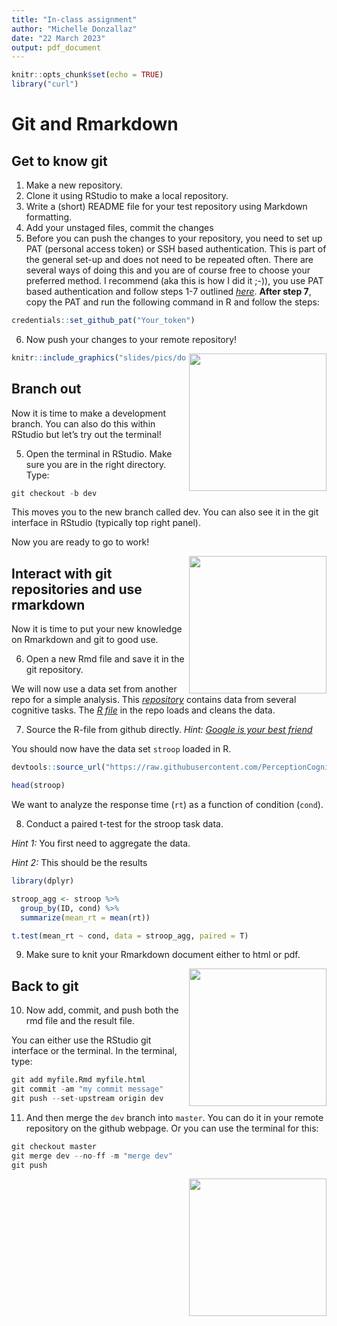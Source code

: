 ```yaml
---
title: "In-class assignment"
author: "Michelle Donzallaz"
date: "22 March 2023"
output: pdf_document
---
```


```r
knitr::opts_chunk$set(echo = TRUE)
library("curl")
```

# Git and Rmarkdown 

## Get to know git

1. Make a new repository.
2. Clone it using RStudio to make a local repository.
3. Write a (short) README file for your test repository using Markdown formatting.
4. Add your unstaged files, commit the changes
5. Before you can push the changes to your repository, you need to set up PAT (personal access token) or SSH based authentication. This is part of the general set-up and does not need to be repeated often. There are several ways of doing this and you are of course free to choose your preferred method. I recommend (aka this is how I did it ;-)), you use PAT based authentication and follow steps 1-7 outlined [*here*](https://mgimond.github.io/Colby-summer-git-workshop-2021/authenticating-with-github.html). **After step 7**, copy the PAT and run the following command in R and follow the steps:

```r
credentials::set_github_pat("Your_token")
```

6. Now push your changes to your remote repository!

<img src="slides/pics/do.png" width="220" align="right">

```r
knitr::include_graphics("slides/pics/do.png")
```


## Branch out

Now it is time to make a development branch. You can also do this within RStudio but let's try out the terminal!

5. Open the terminal in RStudio. Make sure you are in the right directory. Type:

```r
git checkout -b dev
```

This moves you to the new branch called dev. You can also see it in the git interface in RStudio (typically top right panel).

Now you are ready to go to work!

<img src="slides/pics/do.png" width="220" align="right">

## Interact with git repositories and use rmarkdown

Now it is time to put your new knowledge on Rmarkdown and git to good use. 

6. Open a new Rmd file and save it in the git repository.

We will now use a data set from another repo for a simple analysis. This [*repository*](https://github.com/PerceptionCognitionLab/data0/tree/master/contexteffects/FlankerStroopSimon) contains data from several cognitive tasks. The [*R file*](https://raw.githubusercontent.com/PerceptionCognitionLab/data0/master/contexteffects/FlankerStroopSimon/cleaning.R) in the repo loads and cleans the data.

7. Source the R-file from github directly. *Hint:* [*Google is your best friend*](https://stackoverflow.com/questions/35720660/how-to-use-an-r-script-from-github)

You should now have the data set `stroop` loaded in R.

```r
devtools::source_url("https://raw.githubusercontent.com/PerceptionCognitionLab/data0/master/contexteffects/FlankerStroopSimon/cleaning.R")

head(stroop)
```

We want to analyze the response time (`rt`) as a function of condition (`cond`).

8. Conduct a paired t-test for the stroop task data.

*Hint 1:* You first need to aggregate the data.

*Hint 2:* This should be the results

```r
library(dplyr)

stroop_agg <- stroop %>%
  group_by(ID, cond) %>%
  summarize(mean_rt = mean(rt))

t.test(mean_rt ~ cond, data = stroop_agg, paired = T)
```

9. Make sure to knit your Rmarkdown document either to html or pdf.

<img src="slides/pics/do.png" width="220" align="right">

## Back to git

10. Now add, commit, and push both the rmd file and the result file.

You can either use the RStudio git interface or the terminal. In the terminal, type:

```r
git add myfile.Rmd myfile.html
git commit -am "my commit message"
git push --set-upstream origin dev
```

11. And then merge the `dev` branch into `master`. You can do it in your remote repository on the github webpage. Or you can use the terminal for this:

```r
git checkout master
git merge dev --no-ff -m "merge dev"
git push
```

<img src="slides/pics/do.png" width="220" align="right">